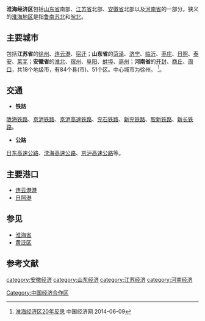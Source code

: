 '''淮海经济区'''包括[[山东省|山东省]]南部、[[江苏省|江苏省]]北部、[[安徽省|安徽省]]北部以及[[河南省|河南省]]的一部分。狭义的[[淮海地区|淮海地区]]是指[[鲁南|鲁南]][[苏北|苏北]]和[[皖北|皖北]]。

== 主要城市 ==

包括'''江苏省'''的[[徐州|徐州]]、[[连云港|连云港]]、[[宿迁|宿迁]]；'''山东省'''的[[菏泽|菏泽]]、[[济宁|济宁]]、[[临沂|临沂]]、[[枣庄|枣庄]]、[[日照|日照]]、[[泰安|泰安]]、[[莱芜|莱芜]]；'''安徽省'''的[[淮北|淮北]]、[[宿州|宿州]]、[[阜阳|阜阳]]、[[蚌埠|蚌埠]]、[[亳州|亳州]]；'''河南省'''的[[开封|开封]]、[[商丘|商丘]]、[[周口|周口]]，共18个地级市，有84个县(市)、51个区。中心城市为徐州。 <ref>[http://www.ce.cn/kfq/KFQSY/kfqtzhjzs/200602/28/t20060228_6226087.shtml  淮海经济区20年反思] {{webarchive|url=https://web.archive.org/web/20150923221900/http://www.ce.cn/kfq/KFQSY/kfqtzhjzs/200602/28/t20060228_6226087.shtml |date=2015-09-23 }} 中国经济网 2014-06-09</ref>。

== 交通 ==
*'''铁路'''
[[陇海铁路|陇海铁路]]、[[京沪铁路|京沪铁路]]、[[京沪高速铁路|京沪高速铁路]]、[[兖石铁路|兖石铁路]]、[[新兖铁路|新兖铁路]]、[[胶新铁路|胶新铁路]]、[[新长铁路|新长铁路]]。
*'''公路'''
[[日东高速公路|日东高速公路]]、[[沈海高速公路|沈海高速公路]]、[[京沪高速公路|京沪高速公路]]等。

== 主要港口 ==
*[[连云港港|连云港港]]
*[[日照港|日照港]]
==参见==
*[[淮海省|淮海省]]
*[[黄泛区|黄泛区]]

==参考文献==
{{Reflist}}

{{Anhui topics}}

[[Category:中国经济合作区|Category:中国经济合作区]]
[[category:安徽经济|category:安徽经济]]
[[category:山东经济|category:山东经济]]
[[category:江苏经济|category:江苏经济]]
[[category:河南经济|category:河南经济]]